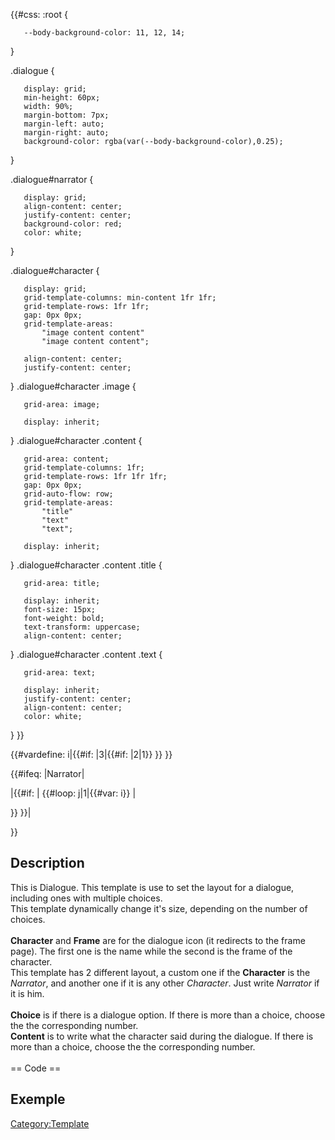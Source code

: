 <includeonly>
{{#css: :root {
    --body-background-color: 11, 12, 14;
}

.dialogue {
    display: grid;
    min-height: 60px;
    width: 90%;
    margin-bottom: 7px;
    margin-left: auto;
    margin-right: auto;
    background-color: rgba(var(--body-background-color),0.25);
}

.dialogue#narrator {
    display: grid;
    align-content: center;
    justify-content: center;
    background-color: red;
    color: white;
}

.dialogue#character {
    display: grid;
    grid-template-columns: min-content 1fr 1fr;
    grid-template-rows: 1fr 1fr;
    gap: 0px 0px;
    grid-template-areas:
        "image content content"
        "image content content";

    align-content: center;
    justify-content: center;
}
.dialogue#character .image {
    grid-area: image;

    display: inherit;
}
.dialogue#character .content {
    grid-area: content;
    grid-template-columns: 1fr;
    grid-template-rows: 1fr 1fr 1fr;
    gap: 0px 0px;
    grid-auto-flow: row;
    grid-template-areas:
        "title"
        "text"
        "text";

    display: inherit;
}
.dialogue#character .content .title {
    grid-area: title;

    display: inherit;
    font-size: 15px;
    font-weight: bold;
    text-transform: uppercase;
    align-content: center;
}
.dialogue#character .content .text {
    grid-area: text;

    display: inherit;
    justify-content: center;
    align-content: center;
    color: white;
}
}}

{{#vardefine: i|{{#if: {{{Choice 3|}}}|3|{{#if: {{{Choice 2|}}}|2|1}} }} }}

{{#ifeq: {{{Character}}}|Narrator|<div class="dialogue" id="narrator">{{{Content 1|}}}</div>
|{{#if: {{{Choice 1|}}}|<tabs>
{{#loop: j|1|{{#var: i}}
|<tab name="{{{Choice {{#var: j}}|}}}">
<div class="dialogue" id="character">
    <div class="image">{{Icon|Name=Dialogue-{{{Frame}}}-Icon|Size=60|Link={{{Character}}}: {{{Frame}}}}}</div>
    <div class="content">
        <div class="title">{{{Character|}}}</div>
        <div class="text">{{{Content {{#var: j}}|}}}</div>
    </div>
</div>
</tab>
}}
</tabs>
}}|<div class="dialogue" id="character">
    <div class="image">{{Icon|Name=Dialogue-{{{Frame}}}-Icon|Size=60|Link={{{Character}}}: {{{Frame}}}}}</div>
    <div class="content">
        <div class="title">{{{Character|}}}</div>
        <div class="text">{{{Content {{#var: j}}|}}}</div>
    </div>
</div>
}}
</includeonly>

<noinclude>
== Description ==
This is Dialogue. This template is use to set the layout for a dialogue, including ones with multiple choices. <br />
This template dynamically change it's size, depending on the number of choices. <br />
<br />
'''Character''' and '''Frame''' are for the dialogue icon (it redirects to the frame page). The first one is the name while the second is the frame of the character.<br />
This template has 2 different layout, a custom one if the '''Character''' is the ''Narrator'', and another one if it is any other ''Character''. Just write ''Narrator'' if it is him.<br />  
<br />
'''Choice''' is if there is a dialogue option. If there is more than a choice, choose the the corresponding number.<br />
'''Content''' is to write what the character said during the dialogue. If there is more than a choice, choose the the corresponding number.<br />
<br />
== Code ==
{{Dialogue
|Character= <!--If The character is the Narrator, then you just have to use the Content 1-->
|Frame=
|+ <!--Fill for each Choice available (no need to use Choice 1 if there is only one choice)-->
|Choice 1=
|Content 1=
|Choice 2=
|Content 2=
|Choice 3=
|Content 3=
}}
== Exemple ==

[[Category:Template]]
</noinclude>

<!--
Version 1.0
<div id="dialogue"
    <div class="image">{{Icon|Name=Dialogue-{{{Frame}}}-Icon|Size=60|Link=1}}</div>
    <div class="content">
        <div class="character">{{{Character}}}</div>
        <div class="text">{{{Content |}}}</div>
    </div>
    <div class="narrator">{{{Content 1|}}}</div>
</div>
-->

<!--
Version 2.0
<div id="dialogue">
{{#ifeq: {{{Character|}}}|Narrator
|<div class="narrator">{{{Content 1|}}}</div>
|{{#if: {{{Choice 2|}}}|<tabs>
<tab name="{{{Choice 1|}}}">
<div class="image">{{Icon|Name=Dialogue-{{{Frame}}}-Icon|Size=60|Link=1}}</div>
<div class="content">
    <div class="character">{{{Character}}}</div>
    <div class="text">{{{Content 1|}}}</div>
</div>
</tab>
<tab name="{{{Choice 2|}}}">
<div class="image">{{Icon|Name=Dialogue-{{{Frame}}}-Icon|Size=60|Link=1}}</div>
<div class="content">
    <div class="character">{{{Character}}}</div>
    <div class="text">{{{Content 2|}}}</div>
</div>
</tab>
{{#if: {{{Choice 3|}}}|<tab name="{{{Choice 3|}}}">
<div class="image">{{Icon|Name=Dialogue-{{{Frame}}}-Icon|Size=60|Link=1}}</div>
<div class="content">
    <div class="character">{{{Character}}}</div>
    <div class="text">{{{Content 3|}}}</div>
</div>
</tab>}}
</tabs>
|<div class="image">{{Icon|Name=Dialogue-{{{Frame}}}-Icon|Size=60|Link=1}}</div>
<div class="content">
    <div class="character">{{{Character}}}</div>
    <div class="text">{{{Content 1|}}}</div>
</div>
}}
}}
</div>
-->

<!--
Version 2.1
<div id="dialogue">
    {{#ifeq: {{{Character|}}}|Narrator
    |<div id="narrator">{{{Content 1|}}}</div>
    |<div id="character" >
        {{#ifeq: {{{Choice 2|}}}|1|<tabs>
        <tab name="{{{Choice 1|}}}"><div class="image">{{Icon|Name=Dialogue-{{{Frame}}}-Icon|Size=60|Link=1}}</div>
        <div class="content">
            <div class="character">{{{Character}}}</div>
            <div class="text">{{{Content 1|}}}</div>
        </div></tab>
        <tab name="{{{Choice 2|}}}"><div class="image">{{Icon|Name=Dialogue-{{{Frame}}}-Icon|Size=60|Link=1}}</div>
        <div class="content">
            <div class="character">{{{Character}}}</div>
            <div class="text">{{{Content 2|}}}</div>
        </div></tab>
        {{#ifeq: {{{Choice 3|}}}|1|<tab name="{{{Choice 3|}}}"><div class="image">{{Icon|Name=Dialogue-{{{Frame}}}-Icon|Size=60|Link=1}}</div>
        <div class="content">
            <div class="character">{{{Character}}}</div>
            <div class="text">{{{Content 3|}}}</div>
        </div></tab>}}
        </tabs>
        |<div class="image">{{Icon|Name=Dialogue-{{{Frame}}}-Icon|Size=60|Link=1}}</div>
        <div class="content">
            <div class="character">{{{Character}}}</div>
            <div class="text">{{{Content 1|}}}</div>
        </div>
        }}
    </div>
    }}
</div>
-->

<!--
Version 4.0
{{#vardefine: i|{{#if: {{{Content 3|}}}|3|{{#if: {{{Content 2|}}}|2|1}} }} }}

{{#ifeq: {{{Character}}}|Narrator|<div class="dialogue" id="narrator">{{{Content 1|}}}</div>
|<tabs>
{{#loop: j|1|{{#var: i}}
|<tab name="{{{Choice {{#var: j}}|}}}">
<div class="dialogue" id="character">
    <div class="image">{{Icon|Name=Dialogue-{{{Frame}}}-Icon|Size=60|Link={{{Character}}}: {{{Frame}}}}}</div>
    <div class="content">
        <div class="title">{{{Character|}}}</div>
        <div class="text">{{{Content {{#var: j}}|}}}</div>
    </div>
</div>
</tab>
}}
</tabs>
}}
-->